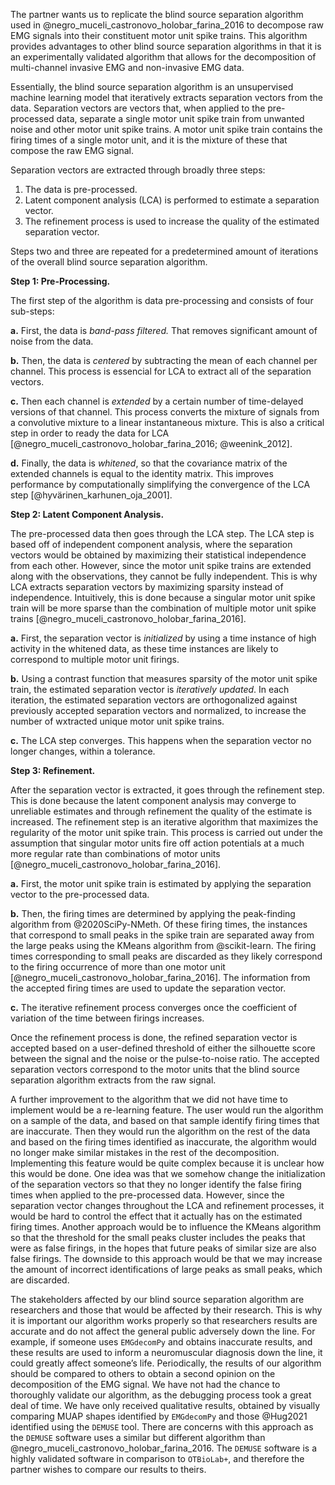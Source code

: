 The partner wants us to replicate the blind source separation algorithm used in @negro_muceli_castronovo_holobar_farina_2016 to decompose raw EMG signals into their constituent motor unit spike trains. This algorithm provides advantages to other blind source separation algorithms in that it is an experimentally validated algorithm that allows for the decomposition of multi-channel invasive EMG and non-invasive EMG data.

Essentially, the blind source separation algorithm is an unsupervised machine learning model that iteratively extracts separation vectors from the data. Separation vectors are vectors that, when applied to the pre-processed data, separate a single motor unit spike train from unwanted noise and other motor unit spike trains. A motor unit spike train contains the firing times of a single motor unit, and it is the mixture of these that compose the raw EMG signal.

Separation vectors are extracted through broadly three steps:

1.  The data is pre-processed.
2.  Latent component analysis (LCA) is performed to estimate a separation vector.
3.  The refinement process is used to increase the quality of the estimated separation vector.

Steps two and three are repeated for a predetermined amount of iterations of the overall blind source separation algorithm.

**Step 1: Pre-Processing.**

The first step of the algorithm is data pre-processing and consists of four sub-steps:

**a.** First, the data is *band-pass filtered.* That removes significant amount of noise from the data.

**b.** Then, the data is *centered* by subtracting the mean of each channel per channel. This process is essencial for LCA to extract all of the separation vectors.

**c.** Then each channel is *extended* by a certain number of time-delayed versions of that channel. This process converts the mixture of signals from a convolutive mixture to a linear instantaneous mixture. This is also a critical step in order to ready the data for LCA [@negro_muceli_castronovo_holobar_farina_2016; @weenink_2012].

**d.** Finally, the data is *whitened*, so that the covariance matrix of the extended channels is equal to the identity matrix. This improves performance by computationally simplifying the convergence of the LCA step [@hyvärinen_karhunen_oja_2001].

**Step 2: Latent Component Analysis.**

The pre-processed data then goes through the LCA step. The LCA step is based off of independent component analysis, where the separation vectors would be obtained by maximizing their statistical independence from each other. However, since the motor unit spike trains are extended along with the observations, they cannot be fully independent. This is why LCA extracts separation vectors by maximizing sparsity instead of independence. Intuitively, this is done because a singular motor unit spike train will be more sparse than the combination of multiple motor unit spike trains [@negro_muceli_castronovo_holobar_farina_2016].

**a.** First, the separation vector is *initialized* by using a time instance of high activity in the whitened data, as these time instances are likely to correspond to multiple motor unit firings.

**b.** Using a contrast function that measures sparsity of the motor unit spike train, the estimated separation vector is *iteratively updated*. In each iteration, the estimated separation vectors are orthogonalized against previously accepted separation vectors and normalized, to increase the number of wxtracted unique motor unit spike trains.

**c.** The LCA step converges. This happens when the separation vector no longer changes, within a tolerance.

**Step 3: Refinement.**

After the separation vector is extracted, it goes through the refinement step. This is done because the latent component analysis may converge to unreliable estimates and through refinement the quality of the estimate is increased. The refinement step is an iterative algorithm that maximizes the regularity of the motor unit spike train. This process is carried out under the assumption that singular motor units fire off action potentials at a much more regular rate than combinations of motor units \[@negro_muceli_castronovo_holobar_farina_2016\].

**a.** First, the motor unit spike train is estimated by applying the separation vector to the pre-processed data.

**b.** Then, the firing times are determined by applying the peak-finding algorithm from @2020SciPy-NMeth. Of these firing times, the instances that correspond to small peaks in the spike train are separated away from the large peaks using the KMeans algorithm from @scikit-learn. The firing times corresponding to small peaks are discarded as they likely correspond to the firing occurrence of more than one motor unit \[@negro_muceli_castronovo_holobar_farina_2016\]. The information from the accepted firing times are used to update the separation vector.

**c.** The iterative refinement process converges once the coefficient of variation of the time between firings increases.

Once the refinement process is done, the refined separation vector is accepted based on a user-defined threshold of either the silhouette score between the signal and the noise or the pulse-to-noise ratio. The accepted separation vectors correspond to the motor units that the blind source separation algorithm extracts from the raw signal.

A further improvement to the algorithm that we did not have time to implement would be a re-learning feature. The user would run the algorithm on a sample of the data, and based on that sample identify firing times that are inaccurate. Then they would run the algorithm on the rest of the data and based on the firing times identified as inaccurate, the algorithm would no longer make similar mistakes in the rest of the decomposition. Implementing this feature would be quite complex because it is unclear how this would be done. One idea was that we somehow change the initialization of the separation vectors so that they no longer identify the false firing times when applied to the pre-processed data. However, since the separation vector changes throughout the LCA and refinement processes, it would be hard to control the effect that it actually has on the estimated firing times. Another approach would be to influence the KMeans algorithm so that the threshold for the small peaks cluster includes the peaks that were as false firings, in the hopes that future peaks of similar size are also false firings. The downside to this approach would be that we may increase the amount of incorrect identifications of large peaks as small peaks, which are discarded.

The stakeholders affected by our blind source separation algorithm are researchers and those that would be affected by their research. This is why it is important our algorithm works properly so that researchers results are accurate and do not affect the general public adversely down the line. For example, if someone uses `EMGdecomPy` and obtains inaccurate results, and these results are used to inform a neuromuscular diagnosis down the line, it could greatly affect someone's life. Periodically, the results of our algorithm should be compared to others to obtain a second opinion on the decomposition of the EMG signal. We have not had the chance to thoroughly validate our algorithm, as the debugging process took a great deal of time. We have only received qualitative results, obtained by visually comparing MUAP shapes identified by `EMGdecomPy` and those @Hug2021 identified using the `DEMUSE` tool. There are concerns with this approach as the `DEMUSE` software uses a similar but different algorithm than @negro_muceli_castronovo_holobar_farina_2016. The `DEMUSE` software is a highly validated software in comparison to `OTBioLab+`, and therefore the partner wishes to compare our results to theirs.
